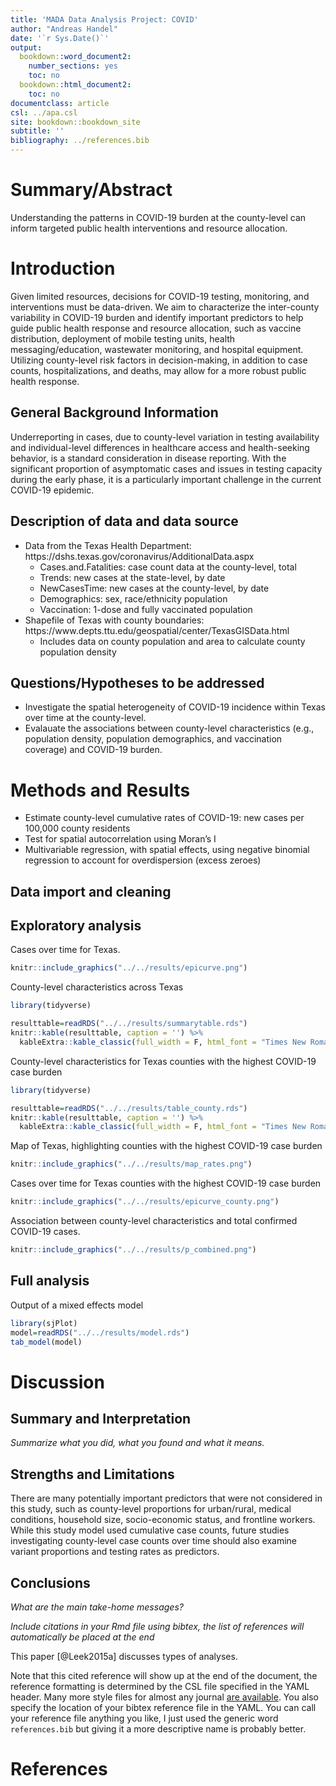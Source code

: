 ---
title: 'MADA Data Analysis Project: COVID'
author: "Andreas Handel"
date: '`r Sys.Date()`'
output:
  bookdown::word_document2:
    number_sections: yes
    toc: no
  bookdown::html_document2:
    toc: no
documentclass: article
csl: ../apa.csl
site: bookdown::bookdown_site
subtitle: ''
bibliography: ../references.bib
---

# Summary/Abstract
Understanding the patterns in COVID-19 burden at the county-level can inform targeted public health interventions and resource allocation.

# Introduction 
Given limited resources, decisions for COVID-19 testing, monitoring, and interventions must be data-driven. We aim to characterize the inter-county variability in COVID-19 burden and identify important predictors to help guide public health response and resource allocation, such as vaccine distribution, deployment of mobile testing units, health messaging/education, wastewater monitoring, and hospital equipment. Utilizing county-level risk factors in decision-making, in addition to case counts, hospitalizations, and deaths, may allow for a more robust public health response. 

## General Background Information
Underreporting in cases, due to county-level variation in testing availability and individual-level differences in healthcare access and health-seeking behavior, is a standard consideration in disease reporting. With the significant proportion of asymptomatic cases and issues in testing capacity during the early phase, it is a particularly important challenge in the current COVID-19 epidemic.

## Description of data and data source
* Data from the Texas Health Department: https://dshs.texas.gov/coronavirus/AdditionalData.aspx
    + Cases.and.Fatalities: case count data at the county-level, total 
    + Trends: new cases at the state-level, by date 
    + NewCasesTime: new cases at the county-level, by date
    + Demographics: sex, race/ethnicity population
    + Vaccination: 1-dose and fully vaccinated population
  
* Shapefile of Texas with county boundaries: https://www.depts.ttu.edu/geospatial/center/TexasGISData.html
    + Includes data on county population and area to calculate county population density

## Questions/Hypotheses to be addressed
* Investigate the spatial heterogeneity of COVID-19 incidence within Texas over time at the county-level.
* Evalauate the associations between county-level characteristics (e.g., population density, population demographics, and vaccination coverage) and COVID-19 burden.

# Methods and Results
* Estimate county-level cumulative rates of COVID-19: new cases per 100,000 county residents
* Test for spatial autocorrelation using Moran's I
* Multivariable regression, with spatial effects, using negative binomial regression to account for overdispersion (excess zeroes)

## Data import and cleaning

## Exploratory analysis

Cases over time for Texas.

```{r epicurve,  fig.cap='', echo=FALSE}
knitr::include_graphics("../../results/epicurve.png")
```

County-level characteristics across Texas

```{r summarytable,  results = 'asis', echo=FALSE, message = FALSE, warning = FALSE}
library(tidyverse)

resulttable=readRDS("../../results/summarytable.rds")
knitr::kable(resulttable, caption = '') %>%
  kableExtra::kable_classic(full_width = F, html_font = "Times New Roman")
```

County-level characteristics for Texas counties with the highest COVID-19 case burden

```{r table_county,  results = 'asis', echo=FALSE, echo=FALSE, message = FALSE, warning = FALSE}
library(tidyverse)

resulttable=readRDS("../../results/table_county.rds")
knitr::kable(resulttable, caption = '') %>%
  kableExtra::kable_classic(full_width = F, html_font = "Times New Roman")
```

Map of Texas, highlighting counties with the highest COVID-19 case burden

```{r map_rates,  fig.cap='', echo=FALSE}
knitr::include_graphics("../../results/map_rates.png")
```

Cases over time for Texas counties with the highest COVID-19 case burden

```{r epicurve_county,  fig.cap='', echo=FALSE}
knitr::include_graphics("../../results/epicurve_county.png")
```

Association between county-level characteristics and total confirmed COVID-19 cases.

```{r associations,  fig.cap='', echo=FALSE}
knitr::include_graphics("../../results/p_combined.png")
```

## Full analysis
Output of a mixed effects model

```{r glm_mixed,  fig.cap='GLM Random Effects Model.', echo=FALSE, message = FALSE, warning = FALSE}
library(sjPlot)
model=readRDS("../../results/model.rds")
tab_model(model) 
```

# Discussion

## Summary and Interpretation
_Summarize what you did, what you found and what it means._

## Strengths and Limitations
There are many potentially important predictors that were not considered in this study, such as county-level proportions for urban/rural, medical conditions, household size,  socio-economic status, and frontline workers. While this study model used cumulative case counts, future studies investigating county-level case counts over time should also examine variant proportions and testing rates as predictors.

## Conclusions
_What are the main take-home messages?_

_Include citations in your Rmd file using bibtex, the list of references will automatically be placed at the end_

This paper [@Leek2015a] discusses types of analyses. 

Note that this cited reference will show up at the end of the document, the reference formatting is determined by the CSL file specified in the YAML header. Many more style files for almost any journal [are available](https://www.zotero.org/styles). You also specify the location of your bibtex reference file in the YAML. You can call your reference file anything you like, I just used the generic word `references.bib` but giving it a more descriptive name is probably better.


# References



